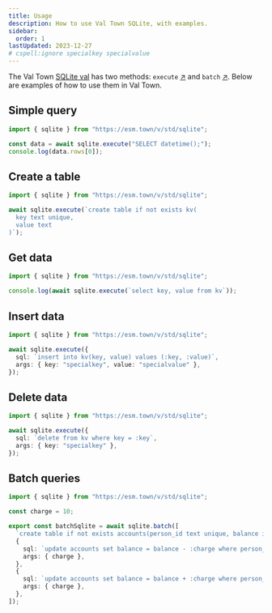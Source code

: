 ```yaml
---
title: Usage
description: How to use Val Town SQLite, with examples.
sidebar:
  order: 1
lastUpdated: 2023-12-27
# cspell:ignore specialkey specialvalue
---
```


The Val Town [SQLite val](https://www.val.town/v/std/sqlite) has two methods: `execute` [↗](https://docs.turso.tech/sdk/ts/reference#simple-query) and `batch` [↗](https://docs.turso.tech/sdk/ts/reference#batch-transactions). Below are examples of how to use them in Val Town.

## Simple query

```ts title="Simple query" val
import { sqlite } from "https://esm.town/v/std/sqlite";

const data = await sqlite.execute("SELECT datetime();");
console.log(data.rows[0]);
```

## Create a table

```ts title="Table creation" val
import { sqlite } from "https://esm.town/v/std/sqlite";

await sqlite.execute(`create table if not exists kv(
  key text unique, 
  value text
)`);
```

## Get data

```ts title="Data query" val
import { sqlite } from "https://esm.town/v/std/sqlite";

console.log(await sqlite.execute(`select key, value from kv`));
```

## Insert data

```ts title="Data insertion" val
import { sqlite } from "https://esm.town/v/std/sqlite";

await sqlite.execute({
  sql: `insert into kv(key, value) values (:key, :value)`,
  args: { key: "specialkey", value: "specialvalue" },
});
```

## Delete data

```ts title="Data deletion" val
import { sqlite } from "https://esm.town/v/std/sqlite";

await sqlite.execute({
  sql: `delete from kv where key = :key`,
  args: { key: "specialkey" },
});
```

## Batch queries

```ts title="Batching queries" val
import { sqlite } from "https://esm.town/v/std/sqlite";

const charge = 10;

export const batchSqlite = await sqlite.batch([
  `create table if not exists accounts(person_id text unique, balance integer)`,
  {
    sql: `update accounts set balance = balance - :charge where person_id = 'Bob'`,
    args: { charge },
  },
  {
    sql: `update accounts set balance = balance + :charge where person_id = 'Alice'`,
    args: { charge },
  },
]);
```
